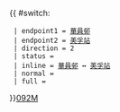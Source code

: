 {{ #switch: {{{format|}}}
  | endpoint1 = [[華員邨]]
  | endpoint2 = [[美孚站]]
  | direction = 2
  | status = 
  | inline = [[華員邨]] ↔ [[美孚站]]
  | normal =
  | full =
}}<noinclude>[[category:新界專線小巴路線模板|092M]]</noinclude>